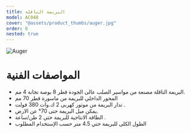 ```yaml
---
title: البريمة الناقلة
model: AC048
cover: "@assets/product_thumbs/auger.jpg"
order: 0
nested: true
---
```



<ProductTabs />

![Auger](@assets/article_images/auger_conveyor/auger_04.jpg)

# المواصفات الفنية

-   البريمة الناقلة مصنعة من مواسير الصلب عالى الجودة قطر 8 بوصة تخانة 4 مم.
-   المحور الداخلي للبريمة من ماسورة قطر 70 مم
-   تدار البريمة من موتور كهربى 2 ك.وات 380 فولت .
-   يمكن ميل البريمة حتى 70° عن الارض.
-   الطاقة الانتاجية للبريمة حتي 2 طن/ساعة .
-   الطول الكلى للبريمة حتي 4.5 متر حسب الإستخدام المطلوب
